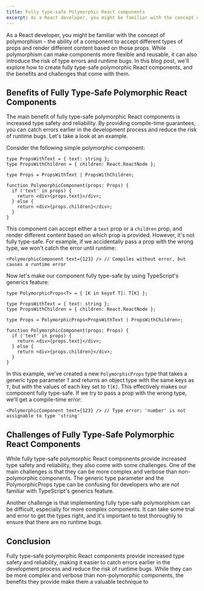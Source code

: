 ```yaml
---
title: Fully type-safe Polymorphic React components
excerpt: As a React developer, you might be familiar with the concept of polymorphism - the ability of a component to accept different types of props and render different content based on those props. While polymorphism can make components more flexible and reusable, it can also introduce the risk of type errors and runtime bugs.
---
```


As a React developer, you might be familiar with the concept of polymorphism - the ability of a component to accept different types of props and render different content based on those props. While polymorphism can make components more flexible and reusable, it can also introduce the risk of type errors and runtime bugs. In this blog post, we'll explore how to create fully type-safe polymorphic React components, and the benefits and challenges that come with them.

## Benefits of Fully Type-Safe Polymorphic React Components

The main benefit of fully type-safe polymorphic React components is increased type safety and reliability. By providing compile-time guarantees, you can catch errors earlier in the development process and reduce the risk of runtime bugs. Let's take a look at an example.

Consider the following simple polymorphic component:

```tsx
type PropsWithText = { text: string };
type PropsWithChildren = { children: React.ReactNode };

type Props = PropsWithText | PropsWithChildren;

function PolymorphicComponent(props: Props) {
  if ('text' in props) {
    return <div>{props.text}</div>;
  } else {
    return <div>{props.children}</div>;
  }
}
```

This component can accept either a `text` prop or a `children` prop, and render different content based on which prop is provided. However, it's not fully type-safe. For example, if we accidentally pass a prop with the wrong type, we won't catch the error until runtime:

```tsx
<PolymorphicComponent text={123} /> // Compiles without error, but causes a runtime error
```

Now let's make our component fully type-safe by using TypeScript's generics feature:

```tsx
type PolymorphicProps<T> = { [K in keyof T]: T[K] };

type PropsWithText = { text: string };
type PropsWithChildren = { children: React.ReactNode };

type Props = PolymorphicProps<PropsWithText | PropsWithChildren>;

function PolymorphicComponent(props: Props) {
  if ('text' in props) {
    return <div>{props.text}</div>;
  } else {
    return <div>{props.children}</div>;
  }
}
```

In this example, we've created a new `PolymorphicProps` type that takes a generic type parameter `T` and returns an object type with the same keys as `T`, but with the values of each key set to `T[K]`. This effectively makes our component fully type-safe. If we try to pass a prop with the wrong type, we'll get a compile-time error:

```tsx
<PolymorphicComponent text={123} /> // Type error: 'number' is not assignable to type 'string'
```

## Challenges of Fully Type-Safe Polymorphic React Components

While fully type-safe polymorphic React components provide increased type safety and reliability, they also come with some challenges. One of the main challenges is that they can be more complex and verbose than non-polymorphic components. The generic type parameter and the PolymorphicProps type can be confusing for developers who are not familiar with TypeScript's generics feature.

Another challenge is that implementing fully type-safe polymorphism can be difficult, especially for more complex components. It can take some trial and error to get the types right, and it's important to test thoroughly to ensure that there are no runtime bugs.

## Conclusion

Fully type-safe polymorphic React components provide increased type safety and reliability, making it easier to catch errors earlier in the development process and reduce the risk of runtime bugs. While they can be more complex and verbose than non-polymorphic components, the benefits they provide make them a valuable technique to
